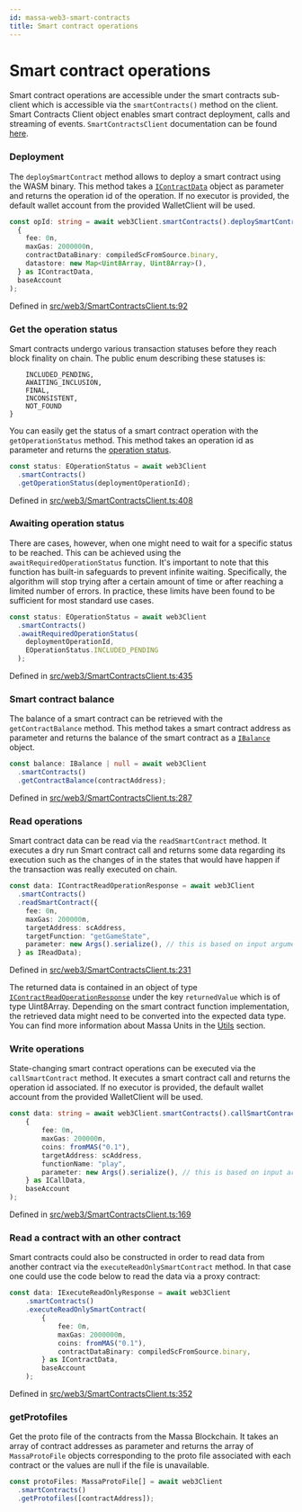```yaml
---
id: massa-web3-smart-contracts
title: Smart contract operations
---
```


# Smart contract operations

Smart contract operations are accessible under the smart contracts sub-client which is accessible via the `smartContracts()` method on the client.
Smart Contracts Client object enables smart contract deployment, calls and streaming of events.
`SmartContractsClient` documentation can be found [here](https://web3.docs.massa.net/classes/SmartContractsClient.html).

### Deployment

The `deploySmartContract` method allows to deploy a smart contract using the WASM binary. This method
takes a [`IContractData`](https://web3.docs.massa.net/interfaces/IContractData.html) object as parameter and returns the operation id of the operation.
If no executor is provided, the default wallet account from the provided WalletClient will be used.

```typescript
const opId: string = await web3Client.smartContracts().deploySmartContract(
  {
    fee: 0n,
    maxGas: 2000000n,
    contractDataBinary: compiledScFromSource.binary,
    datastore: new Map<Uint8Array, Uint8Array>(),
  } as IContractData,
  baseAccount
);
```

Defined in [src/web3/SmartContractsClient.ts:92](https://github.com/massalabs/massa-web3/blob/41f5634/src/web3/SmartContractsClient.ts#L92)

### Get the operation status

Smart contracts undergo various transaction statuses before they reach block finality on chain. The public enum describing these statuses is:

```EOperationStatus {
	INCLUDED_PENDING,
	AWAITING_INCLUSION,
	FINAL,
	INCONSISTENT,
	NOT_FOUND
}
```

You can easily get the status of a smart contract operation with the `getOperationStatus` method. This method takes an operation id as parameter and returns the [operation status](https://web3.docs.massa.net/enums/EOperationStatus.html).

```typescript
const status: EOperationStatus = await web3Client
  .smartContracts()
  .getOperationStatus(deploymentOperationId);
```

Defined in [src/web3/SmartContractsClient.ts:408](https://github.com/massalabs/massa-web3/blob/41f5634/src/web3/SmartContractsClient.ts#L408)

### Awaiting operation status

There are cases, however, when one might need to wait for a specific status to be reached. This can be achieved using the `awaitRequiredOperationStatus`
function. It's important to note that this function has built-in safeguards to prevent infinite waiting. Specifically, the algorithm will stop trying after
a certain amount of time or after reaching a limited number of errors. In practice, these limits have been found to be sufficient for most standard use cases.

```typescript
const status: EOperationStatus = await web3Client
  .smartContracts()
  .awaitRequiredOperationStatus(
    deploymentOperationId,
    EOperationStatus.INCLUDED_PENDING
  );
```

Defined in [src/web3/SmartContractsClient.ts:435](https://github.com/massalabs/massa-web3/blob/41f5634/src/web3/SmartContractsClient.ts#L435)

### Smart contract balance

The balance of a smart contract can be retrieved with the `getContractBalance` method. This method takes a smart contract address as parameter and returns the balance of the smart contract
as a [`IBalance`](https://web3.docs.massa.net/interfaces/IBalance.html) object.

```typescript
const balance: IBalance | null = await web3Client
  .smartContracts()
  .getContractBalance(contractAddress);
```

Defined in [src/web3/SmartContractsClient.ts:287](https://github.com/massalabs/massa-web3/blob/41f5634/src/web3/SmartContractsClient.ts#L287)

### Read operations

Smart contract data can be read via the `readSmartContract` method. It executes a dry run Smart contract call and returns some data regarding 
its execution such as the changes of in the states that would have happen if the transaction was really executed on chain.

```typescript
const data: IContractReadOperationResponse = await web3Client
  .smartContracts()
  .readSmartContract({
    fee: 0n,
    maxGas: 200000n,
    targetAddress: scAddress,
    targetFunction: "getGameState",
    parameter: new Args().serialize(), // this is based on input arguments
  } as IReadData);
```

Defined in [src/web3/SmartContractsClient.ts:231](https://github.com/massalabs/massa-web3/blob/41f5634/src/web3/SmartContractsClient.ts#L231)

The returned data is contained in an object of type [`IContractReadOperationResponse`](https://web3.docs.massa.net/interfaces/IContractReadOperationResponse.html) under the key 
`returnedValue` which is of type Uint8Array.
Depending on the smart contract function implementation, the retrieved data might need to be converted into the expected data type. You can find more information about 
Massa Units in the [Utils](/docs/massa-web3-massa-utils) section.


### Write operations

State-changing smart contract operations can be executed via the `callSmartContract` method. It executes a smart contract call and returns the operation id associated.
If no executor is provided, the default wallet account from the provided WalletClient will be used.

```typescript
const data: string = await web3Client.smartContracts().callSmartContract(
    {
        fee: 0n,
        maxGas: 200000n,
        coins: fromMAS("0.1"),
        targetAddress: scAddress,
        functionName: "play",
        parameter: new Args().serialize(), // this is based on input arguments
    } as ICallData,
    baseAccount
);
```

Defined in [src/web3/SmartContractsClient.ts:169](https://github.com/massalabs/massa-web3/blob/41f5634/src/web3/SmartContractsClient.ts#L169)

### Read a contract with an other contract

Smart contracts could also be constructed in order to read data from another contract via the `executeReadOnlySmartContract` method. In that case one 
could use the code below to read the data via a proxy contract:

```typescript
const data: IExecuteReadOnlyResponse = await web3Client
    .smartContracts()
    .executeReadOnlySmartContract(
        {
            fee: 0n,
            maxGas: 2000000n,
            coins: fromMAS("0.1"),
            contractDataBinary: compiledScFromSource.binary,
        } as IContractData,
        baseAccount
    );
```

Defined in [src/web3/SmartContractsClient.ts:352](https://github.com/massalabs/massa-web3/blob/41f5634/src/web3/SmartContractsClient.ts#L352)

### getProtofiles

Get the proto file of the contracts from the Massa Blockchain. It takes an array of contract addresses as parameter and returns the array of 
`MassaProtoFile` objects corresponding to the proto file associated with each contract or the values are null if the file is unavailable.

```typescript
const protoFiles: MassaProtoFile[] = await web3Client
  .smartContracts()
  .getProtofiles([contractAddress]);
```
